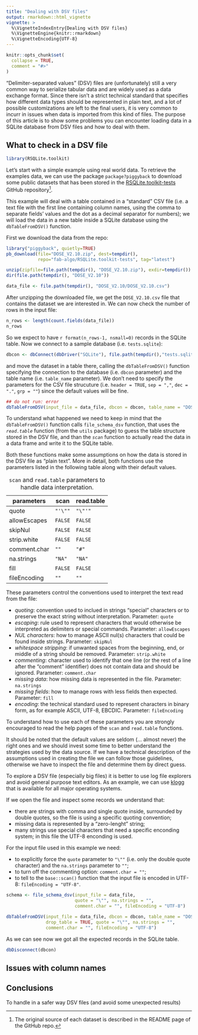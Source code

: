```yaml
---
title: "Dealing with DSV files"
output: rmarkdown::html_vignette
vignette: >
  %\VignetteIndexEntry{Dealing with DSV files}
  %\VignetteEngine{knitr::rmarkdown}
  %\VignetteEncoding{UTF-8}
---
```


```r
knitr::opts_chunk$set(
  collapse = TRUE,
  comment = "#>"
)
```

"Delimiter-separated values" (DSV) files are (unfortunately) still a very common way
to serialize tabular data and are widely used as a data exchange format.
Since there isn't a strict technical standard that specifies how different data types
should be represented in plain text, and a lot of possible customizations are left to
the final users, it is very common to incurr in issues when data is imported from this
kind of files. 
The purpose of this article is to show some problems you can encounter 
loading data in a SQLite database from DSV files and how to deal with them.

## What to check in a DSV file

```r
library(RSQLite.toolkit)
```

Let's start with a simple example using real world data. To retrieve the examples
data, we can use the package `package?piggyback` to download some public datasets 
that has been stored in the [RSQLite.toolkit-tests](https://github.com/fab-algo/RSQLite.toolkit-tests)
GitHub repository[^1].

This example will deal with a table contained in a "standard" CSV file
(i.e. a text file with the first line containing column names, using the
comma to separate fields' values and the dot as a decimal separator for 
numbers); we will load  the data in a new table inside a SQLite database
using the `dbTableFromDSV()` function.

First we download the data from the repo:

```r
library("piggyback", quietly=TRUE)
pb_download(file="DOSE_V2.10.zip", dest=tempdir(),
            repo="fab-algo/RSQLite.toolkit-tests", tag="latest")

unzip(zipfile=file.path(tempdir(), "DOSE_V2.10.zip"), exdir=tempdir())
dir(file.path(tempdir(), "DOSE_V2.10"))

data_file <- file.path(tempdir(), "DOSE_V2.10/DOSE_V2.10.csv")
```

After unzipping the downloaded file, we get the `DOSE_V2.10.csv` file that
contains the dataset we are interested in.
We can now check the number of rows in the input file:

```r
n_rows <- length(count.fields(data_file))
n_rows
```

So we expect to have `r format(n_rows-1, nsmall=0)` records in the SQLite table.
Now we connect to a sample database (i.e. `tests.sqlite`): 

```r
dbcon <- dbConnect(dbDriver("SQLite"), file.path(tempdir(),"tests.sqlite"))
```
and move the dataset in a table there, calling the `dbTableFromDSV()` function 
specifying the connection to the database (i.e.  `dbcon` parameter) and the 
table name (i.e. `table_name` parameter). We don't need to specify the parameters
for the CSV file strucuture (i.e. `header = TRUE`, `sep = ","`, `dec = "."`, 
`grp = ""`) since the default values will be fine.

```r
## do not run: error
dbTableFromDSV(input_file = data_file, dbcon = dbcon, table_name = "DOSE")
```

To understand what happened we need to keep in mind that the `dbTableFromDSV()` 
function calls `file_schema_dsv` function, that uses the *`read.table`* function 
(from the `utils` package) to guess the table structure stored in the DSV file, 
and than the *`scan`* function to actually read the data in a data frame and 
write it to the SQLite table.

Both these functions make some assumptions on how the data is stored in the DSV
file as "plain text". More in detail, both functions use the parameters listed in the 
following table along with their default values.

| parameters   | scan    | read.table |
|--------------|---------|------------|
| quote        | `"'\""` | `"\"'"`    |
| allowEscapes | `FALSE` | `FALSE`    |
| skipNul      | `FALSE` | `FALSE`    |
| strip.white  | `FALSE` | `FALSE`    |
| comment.char | `""`    | `"#"`      |
| na.strings   | `"NA"`  | `"NA"`     |
| fill         | `FALSE` | `FALSE`    |
| fileEncoding | `""`    | `""`       |

:`scan` and `read.table` parameters to handle data interpretation.

These parameters control the conventions used to interpret the text read 
from the file:

- *quoting*: convention used to inclued in strings "special" characters or to
   preserve the exact string without interpretation.
   Parameter: `quote`
- *escaping*: rule used to represent characters that would otherwise be interpreted 
   as delimiters or special commands.
   Parameter: `allowEscapes`
- *NUL characters*: how to manage ASCII nul(s) characters that could be found 
   inside strings.
   Parameter: `skipNul`
- *whitespace stripping*: if unwanted spaces from the beginning, end, or middle of a 
   string should be removed. 
   Parameter: `strip.white`
- *commenting*: character used to identify that one line (or the rest of a line after
   the "comment" identifier) does not contain data and should be ignored.
   Parameter: `comment.char`
- *missing data*: how missing data is represented in the file.
   Parameter: `na.strings`
- *missing fields*: how to manage rows with less fields then expected.
   Parameter: `fill`
- *encoding*: the technical standard used to represent characters in binary form, as
   for example ASCII, UTF-8, EBCDIC.
   Parameter: `fileEncoding`

To understand how to use each of these parameters you are strongly encouraged to read 
the help pages of the `scan` and `read.table` functions.

It should be noted that the default values are seldom (... almost never) the right
ones and we should invest some time to better understand the strategies used by the
data source. If we have a technical description of the assumptions used in 
creating the file we can follow those guidelines, otherwise we have to inspect the 
file and determine them by direct guess.

To explore a DSV file (especially big files) it is better to use log file explorers
and avoid general purpose text editors. As an example, we can use [klogg](https://klogg.filimonov.dev/) 
that is available for all major operating systems.

If we open the file and inspect some records we understand that:

- there are strings with comma and single quote inside, surrounded by 
  double quotes, so the file is using a specific quoting convention;
- missing data is represented by a "zero-lenght" string;
- many strings use special characters that need a specific enconding 
  system; in this file the UTF-8 enconding is used.

For the input file used in this example we need:

- to explicitly force the `quote` parameter to `"\""` (i.e. only the double quote 
  character) and the `na.strings` parameter to `""`;
- to turn off the commenting option: `comment.char = ""`;
- to tell to the `base::scan()` function that the input file is encoded in UTF-8: 
  `fileEncoding = "UTF-8"`.

```r
schema <- file_schema_dsv(input_file = data_file,
                          quote = "\"", na.strings = "",
                          comment.char = "", fileEncoding = "UTF-8")
```

```r
dbTableFromDSV(input_file = data_file, dbcon = dbcon, table_name = "DOSE",
               drop_table = TRUE, quote = "\"", na.strings = "",
               comment.char = "", fileEncoding = "UTF-8")
```

As we can see now we got all the expected records in the SQLite table.

```r
dbDisconnect(dbcon)
```

## Issues with column names


## Conclusions

To handle in a safer way DSV files (and avoid some unexpected results)

	  



[^1]: The original source of each dataset is described in the README page of the GitHub repo.

